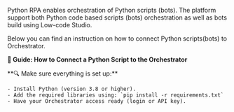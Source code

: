 

Python RPA enables orchestration of Python scripts (bots). The platform support both Python code based scripts (bots) orchestration as well as bots build using Low-code Studio.

Below you can find an instruction on how to connect Python scripts(bots) to Orchestrator.

**🚀 Guide: How to Connect a Python Script to the Orchestrator**

<Stepper>
  <Step title="🛠️ Step 1: Get Ready">
    **🔍  Make sure everything is set up:**

    - Install Python (version 3.8 or higher).
    - Add the required libraries using: `pip install -r requirements.txt`
    - Have your Orchestrator access ready (login or API key).

  </Step>
</Stepper>

